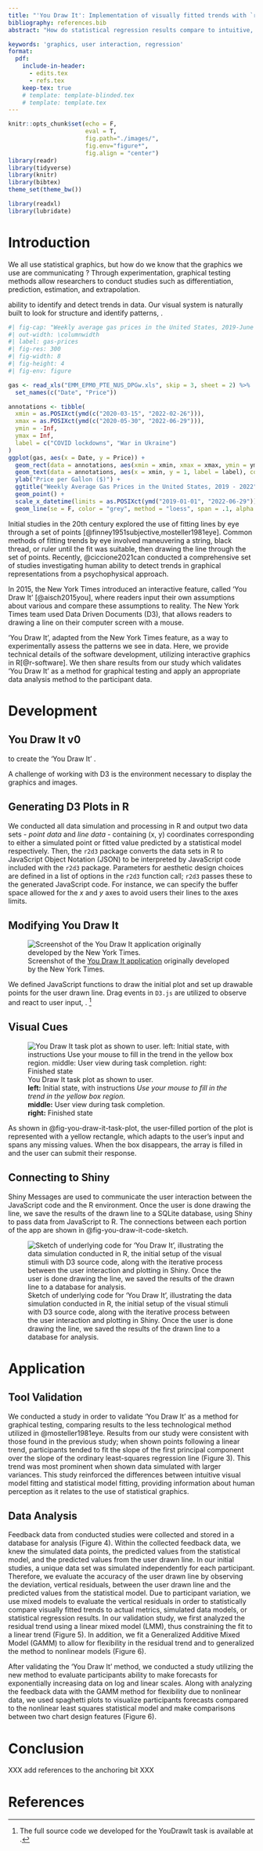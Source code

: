 ```yaml
---
title: "'You Draw It': Implementation of visually fitted trends with `r2d3`"
bibliography: references.bib
abstract: "How do statistical regression results compare to intuitive, visually fitted results? Fitting lines by eye through a set of points has been explored since the 20th century. Common methods of fitting trends by eye involve maneuvering a string, black thread, or ruler until the fit is suitable, then drawing the line through the set of points. In 2015, the New York Times introduced an interactive feature, called 'You Draw It,' where readers are asked to input their own assumptions about various metrics and compare how these assumptions relate to reality. This research is intended to implement 'You Draw It', adapted from the New York Times, as a way to measure the patterns we see in data."

keywords: 'graphics, user interaction, regression'
format: 
  pdf:
    include-in-header:
      - edits.tex
      - refs.tex
    keep-tex: true
    # template: template-blinded.tex
    # template: template.tex
---
```


```r
knitr::opts_chunk$set(echo = F, 
                      eval = T, 
                      fig.path="./images/", 
                      fig.env="figure*", 
                      fig.align = "center")
library(readr)
library(tidyverse)
library(knitr)
library(bibtex)
theme_set(theme_bw())

library(readxl)
library(lubridate)
```

# Introduction

We all use statistical graphics, but how do we know that the graphics we use are communicating \svp{effectively}?
Through experimentation, graphical testing methods allow researchers to conduct studies \svp{designed to understand how we perceive graphics and perform graphical tasks} such as differentiation, prediction, estimation, and extrapolation. 
\svp{Each of these levels of interaction with a graph require a different method of engagement with and use of the information presented in a chart.}
<!-- All of these types of tests require different levels of use and manipulation of the information being presented in the chart. -->
<!-- Efforts in the field of statistical graphics have developed graphical testing tools and methods, such as the lineup protocol @buja2009statistical.  -->
<!-- The advancement of graphing software provides the tools necessary to develop new methods of testing statistical graphics. -->
\svp{In this paper, we describe the adaptation of an old tool for graphical testing and evaluation, eye-fitting, for use in modern web-applications suitable for testing statistical graphics. 
We present an empirical evaluation of this testing method for linear regression, and briefly discuss an extension of this method to non-linear applications.}

\svp{One of the most common charts created is a scatter plot of points over time; these charts show up regularly in news articles and in scientific publications alike.
These charts rely on our} ability to identify and detect trends in data. 
Our visual system is naturally built to look for structure and identify patterns, \svp{including patterns and trends over time; many times we do not even notice this process happening subconsciously}. 
\svp{As shown in @fig:gas-prices, a viewer engaging with a plot of weekly average gas prices over time may perform several cognitive operations. First, they scan the plot and assesses points to determine if there are any outliers or otherwise remarkable points. Then, they may fit a rough mental smooth/trend line to the points to summarize the useful information and remove variability. Finally, an interested and engaged viewer may pull in additional contextual information from long-term memory, seeking to explain variation in the mental 'trend' with supplemental information, such as COVID lock downs which reduced gasoline demand and the beginning of the war in Ukraine, which wreaked havoc on the supply and demand for global energy sources.}

```r
#| fig-cap: "Weekly average gas prices in the United States, 2019-June 2022. Additional mental operations a viewer might perform while looking at the plot are annotated in grey. @usenergyinformationadministrationWeeklyAllGrades2022"
#| out-width: \columnwidth
#| label: gas-prices
#| fig-res: 300
#| fig-width: 8
#| fig-height: 4
#| fig-env: figure

gas <- read_xls("EMM_EPM0_PTE_NUS_DPGw.xls", skip = 3, sheet = 2) %>%
  set_names(c("Date", "Price"))

annotations <- tibble(
  xmin = as.POSIXct(ymd(c("2020-03-15", "2022-02-26"))),
  xmax = as.POSIXct(ymd(c("2020-05-30", "2022-06-29"))),
  ymin = -Inf,
  ymax = Inf,
  label = c("COVID lockdowns", "War in Ukraine")
)
ggplot(gas, aes(x = Date, y = Price)) + 
  geom_rect(data = annotations, aes(xmin = xmin, xmax = xmax, ymin = ymin, ymax = ymax), alpha= 0.2, fill = "grey", inherit.aes = F) + 
  geom_text(data = annotations, aes(x = xmin, y = 1, label = label), color = "grey") + 
  ylab("Price per Gallon ($)") + 
  ggtitle("Weekly Average Gas Prices in the United States, 2019 - 2022", subtitle = "US Energy Information Administration") + 
  geom_point() + 
  scale_x_datetime(limits = as.POSIXct(ymd("2019-01-01", "2022-06-29"))) + 
  geom_line(se = F, color = "grey", method = "loess", span = .1, alpha = .5, stat = "smooth", size = 1.5)
```

Initial studies in the 20th century explored the use of fitting lines by eye through a set of points [@finney1951subjective,mosteller1981eye]. Common methods of fitting trends by eye involved maneuvering a string, black thread, or ruler until the fit was suitable, then drawing the line through the set of points. Recently, @ciccione2021can conducted a comprehensive set of studies investigating human ability to detect trends in graphical representations from a psychophysical approach.\svp{XXX and found what? Describe the results XXX}

\svp{While psychologists and statisticians have been using eye-fitting techniques to assess our innate perceptual statistical modeling abilities, news organizations have used similar techniques in order to draw readers in and demonstrate the difference between readers' assumptions and reality.} In 2015, the New York Times introduced an interactive feature, called 'You Draw It' [@aisch2015you], where readers input their own assumptions about various \svp{metrics of news interest} and compare these assumptions to reality. The New York Times team used Data Driven Documents (D3), \svp{a JavaScript library} that allows readers to \svp{interact with a chart directly by} drawing a line on their computer screen with a mouse. \svp{Despite the somewhat different purpose behind this feature, the D3 driven method used by the NYT is wonderfully intuitive, and does not require the assumption of linearity, making it much more adaptable to testing how viewers perceive and predict when presented with non-linear data.}

\svp{We set out to implement} ‘You Draw It’, adapted from the New York Times feature, as a way to experimentally assess the patterns we see in data. 
Here, we provide technical details of the software development, utilizing interactive graphics in R[@r-software]. 
We then share results from our study which validates 'You Draw It' as a method for graphical testing \svp{on linear trends} and apply an appropriate data analysis method to the participant data. \svp{We also briefly demonstrate the use of the 'You Draw It' method and analysis on nonlinear data.}

# Development 


## You Draw It v0

\svp{Describe the NYT code - what it does, how it works (for loop to connect mouse coordinates to closest point via inverting the scales)}

\svp{The New York Times uses D3, Data Driven Documents [@bostock2011d3], to create many of the interactive data graphics that users rely on, from the famous "election needle" in 2016 to their covid dashboards. Naturally, this same framework was used} to create the 'You Draw It' \svp{feature}. 
<!-- Major news and research organizations such as the New York Times, FiveThirtyEight, Washington Post, and the pew Research Center use D3 to create and customize graphics.  -->

A challenge of working with D3 is the environment necessary to display the graphics and images.
\svp{XXX What environment, why is this a challenge, and how did you overcome it?}


## Generating D3 Plots in R

\svp{Describe the process of using `r2d3`}
<!-- The `r2d3` package [@r2d3pkg] provides an efficient integration of D3 visuals into R HTML formats. We integrate the D3 visual source code into an R Shiny [@shinypkg] application in order to allow for user interaction and data collection. -->
\svp{We leveraged the `r2d3` package [@r2d3pkg] to take data randomly generated in R and create a D3 plot that could be modified with the You Draw It script. This step allowed us to more easily connect the data generation process with the resulting D3 code without having to generate new code manually each time we re-generated the data. While not strictly necessary for the validation test of the You Draw It method compared to past linear regression methods presented in this paper, this abstraction makes it much easier to test arbitrary or model-generated data which is unique to each participant.}

We conducted all data simulation and processing in R and output two data sets - *point data* and *line data* - containing (x, y) coordinates corresponding to either a simulated point or fitted value predicted by a statistical model respectively. Then, the `r2d3` package converts the data sets in R to JavaScript Object Notation (JSON) to be interpreted by JavaScript code included with the `r2d3` package. 
Parameters for aesthetic design choices are defined in a list of options in the `r2d3` function call; `r2d3` passes these to the generated JavaScript code. 
For instance, we can specify the buffer space allowed for the $x$ and $y$ axes to avoid users \svp{anchoring} their lines to the axes limits. 

## Modifying You Draw It
\svp{
In order to make use of the original You Draw It code for perceptual experiments, we first needed to accommodate an additional layer. The original NYT features asked participants to draw on a blank coordinate grid, as shown in @fig-nyt-screenshot.
}

![Screenshot of the [You Draw It application](https://www.nytimes.com/interactive/2015/05/28/upshot/you-draw-it-how-family-income-affects-childrens-college-chances.html) originally developed by the New York Times.](images/NYT-You-Draw-It-Screenshot.png){#fig-nyt-screenshot
width='\columnwidth'}

\svp{When testing perception of graphics, however, we want to pre-populate the chart with additional information - points, and in some cases, portions of a trend line. This requires that we modify the original JavaScript code to accommodate these additional elements, which we generate using `r2d3`, as described above.}

We defined JavaScript functions to draw the initial plot and set up drawable points for the user drawn line. Drag events in `D3.js` are utilized to observe and react to user input, \svp{as in the original You Draw It script from the NYT}. ^[The full source code we developed for the YouDrawIt task is available at \url{https://github.com/earobinson95/presentations/blob/master/can-you-draw-it/www/main-d3v5.js}.]

<!-- Note, we didn't modify d3.js directly, we just added additional functions that would interpret our JSON file and draw the appropriate plot. These functions were modified from the defaults automatically generated by `r2d3` -->

\svp{One constraint we inherited from the NYT code is that users can only draw one-to-one functions; because the code works with drag events, each point in $x$ can correspond to only one point in $y$, at least as the code is currently written. While this is not particularly problematic for our applications to date, it might limit applications of this type of user interaction when assessing user drawn confidence bands, ribbons, and other situations where two or more vertical points are required.}
<!-- \svp{XXX additional details of how we accomplished this XXX} -->

## Visual Cues

\svp{During testing of our modifications to the You Draw It script, we discovered that frequently the JavaScript code would ``skip" from point to point out of sequence. This resulted in a jagged line (visually) with missing values in the underlying stored array of data; as a result, the for-loop controlling the user-drawn line never exited and the user's data was not recorded. While it would have been possible to fix this using some sort of interpolation algorithm, we did not want to compromise user results by introducing interpolation artifacts, so we opted instead for a visual cue that fixed the problem from a psychological angle.}


![You Draw It task plot as shown to user.    
**left:** Initial state, with instructions *Use your mouse to fill in the trend in the yellow box region.*    
**middle:** User view during task completion.    
**right:** Finished state](images/ydi-stimuli.png){#fig-you-draw-it-task-plot}


As shown in @fig-you-draw-it-task-plot, the user-filled portion of the plot is represented with a yellow rectangle, which adapts to the user's input and spans any missing values. When the box disappears, the array is filled in and the user can submit their response.


\svp{One challenge introduced by adding this visual cue is that D3 uses Scalable Vector Graphics (SVG) to render elements. Adding an additional layer meant that we had to ensure that not only the grids, lines, and points of the default scatter plot and trend line rendered in the correct order, but that the yellow box rendered behind all of these points as well so that no information was masked.}

## Connecting to Shiny
Shiny Messages are used to communicate the user interaction between the JavaScript code and the R environment. 
\svp{The initial plot is rendered using Shiny's `RenderD3` and `d3Output` functions; subsequent user interactions are controlled via the JavaScript code. Once the user is finished modifying the plot, they can submit their response, so long as they have filled in all of the points. This is enforced using Shiny's message-passing interface and a hook in the JavaScript code that notifies Shiny when the array of user-drawn points is completely filled in.}
<!-- The plot is then rendered and updated on user interaction into the R shiny application with the `RenderD3` and `d3Output` functions. -->
Once the user is done drawing the line, we save the results of the drawn line to a SQLite database, using Shiny to pass data from JavaScript to R. 
The connections between each portion of the app are shown in @fig-you-draw-it-code-sketch.


![Sketch of underlying code for 'You Draw It', illustrating the data simulation conducted in R, the initial setup of the visual stimuli with D3 source code, along with the iterative process between the user interaction and plotting in Shiny. Once the user is done drawing the line, we saved the results of the drawn line to a database for analysis.](images/code-sketch-2.png){#fig-you-draw-it-code-sketch}

\svp{One additional challenge when integrating the D3 graphics into the Shiny application is that by default, most Shiny applications use a reactive framework that adjusts to the user's browser size. When working with D3, however, this can be problematic: most D3 parameters are specified at the pixel level. The discontinuity between the assumptions of Shiny and D3 meant that we had to fix the size of the Shiny element, and then perform a check to ensure that the user's screen was sufficiently big to render the plot. While in an ideal world, users could participate using cell phones, tablets, and traditional laptop/desktop computers, functionally our checks limited users' ability to participate using smaller screen sizes found in cell phones and some tablets. }

\svp{Additionally, after some feedback by laptop users during pilot testing, we included an additional requirement that participants have a computer mouse available; the results from touchpad users were qualitatively different (more jagged) in ways suggesting that the recorded data did not adequately describe users' perceptions.}

# Application

\svp{Describe the experiment formally. Don't be afraid to quote Mosteller's paper if you think it's necessary. Focus on one set of plots from the Mosteller paper and one set of plots from our exponential stuff, so you're demonstrating linear and nonlinear analysis. Include basic demographics, and compare to Mosteller's paper - we also had a sample of highly educated individuals. Right now you have a very short summary, but you need to actually explain the full process behind it, with all of the details you'd expect from a full experimental writeup.}

## Tool Validation

We conducted a study in order to validate 'You Draw It' as a method for graphical testing, comparing results to the less technological method utilized in @mosteller1981eye. Results from our study were consistent with those found in the previous study; when shown points following a linear trend, participants tended to fit the slope of the first principal component over the slope of the ordinary least-squares regression line (Figure 3). This trend was most prominent when shown data simulated with larger variances. This study reinforced the differences between intuitive visual model fitting and statistical model fitting, providing information about human perception as it relates to the use of statistical graphics.

\begin{figure}[ht]
\begin{center}
\centerline{\includegraphics[width=\columnwidth]{images/pca-plot}}
\caption{Comparison between an OLS regression equation which minimizes the vertical distance of points from the line and a regression equation with a slope calculated by the first principal component which minimizes the smallest distance of points from the line.}
\label{pca-plot}
\end{center}
\end{figure}

## Data Analysis

\svp{Explain why our method works so well here - you can actually test whether the PCA residuals are closer than the OLS residuals formally, where Mosteller et al just said "seems like". Your method also extends beyond OLS using GAMMs. Fully describe the models you fit - assumptions, equations, etc.}

\begin{figure}[ht]
\begin{center}
\centerline{\includegraphics[width=\columnwidth]{images/eyefitting-trial-plot}}
\caption{Example of validation feedback data where three trend lines show the the OLS fitted, PCA fitted, and participant drawn values overlaid on the simulated data points}
\label{eyefitting-trial-plot}
\end{center}
\end{figure}

Feedback data from conducted studies were collected and stored in a database for analysis (Figure 4). Within the collected feedback data, we knew the simulated data points, the predicted values from the statistical model, and the predicted values from the user drawn line. In our initial studies, a unique data set was simulated independently for each participant. Therefore, we evaluate the accuracy of the user drawn line by observing the deviation, vertical residuals, between the user drawn line and the predicted values from the statistical model. Due to participant variation, we use mixed models to evaluate the vertical residuals in order to statistically compare visually fitted trends to actual metrics, simulated data models, or statistical regression results. In our validation study, we first analyzed the residual trend using a linear mixed model (LMM), thus constraining the fit to a linear trend (Figure 5). In addition, we fit a Generalized Additive Mixed Model (GAMM) to allow for flexibility in the residual trend and to generalized the method to nonlinear models (Figure 6).

\begin{figure}[ht]
\begin{center}
\centerline{\includegraphics[width=\columnwidth]{images/eyefitting-lmer-plot}}
\caption{Validation study estimated trends of residuals (vertical deviation of participant drawn points from both the OLS (blue) and PCA (orange) fitted points) as fit by a linear mixed model.}
\label{eyefitting-lmer-plot}
\end{center}
\end{figure}

\begin{figure}[ht]
\begin{center}
\centerline{\includegraphics[width=\columnwidth]{images/eyefitting-gamm-plot}}
\caption{Validation study estimated trends of residuals (vertical deviation of participant drawn points from both the OLS (blue) and PCA (orange) fitted points) as fit by a generalized additive mixed model.}
\label{eyefitting-gamm-plot}
\end{center}
\end{figure}

After validating the 'You Draw It' method, we conducted a study utilizing the new method to evaluate participants ability to make forecasts for exponentially increasing data on log and linear scales. Along with analyzing the feedback data with the GAMM method for flexibility due to nonlinear data, we used spaghetti plots to visualize participants forecasts compared to the nonlinear least squares statistical model and make comparisons between two chart design features (Figure 6).

\begin{figure}[ht]
\begin{center}
\centerline{\includegraphics[width=\columnwidth]{images/exponential-yloess-spaghetti-plot-2-1}}
\caption{Spaghetti plot of results from a study which asked participants to forcast trends of exponentially increasing data. Participants drawn lines on the linear scale are shown in blue and the log scale are shown in orange. Variability in the statistically fitted regression lines occured due to a unique data set being simulated for each individual; the gray band shows the range fitted values from the statistically fitted regression lines.}
\label{exponential-yloess-spaghetti-plot-2-1}
\end{center}
\end{figure}

\svp{It's also worth remarking on the effectiveness of the spaghetti plots and GAMM plots for visual analysis of the results. Gotta keep pounding the "visual analytics is statistics" drum a bit :). }

# Conclusion

\svp{The data presented in this paper are part of a much broader experiment on the perception of log scales; while this paper focuses primarily on the computational implementation of the You Draw It method and its adaptation to testing graphics, we are currently finishing the analysis and description of the broader experiment, which uses this You Draw It method to assess user prediction of exponential trends.}

\svp{By introducing an interactive method for assessing eye-fit data summaries, along with an analysis method which allows us to test competing hypotheses to determine whether user responses are similar to particular statistical models, we have provided another tool for experimentally testing statistical charts. In the future, we hope to create an R package to more easily facilitate these types of user experiments, making this technique available to other researchers who may not be willing to tinker with JavaScript directly.}

\svp{As with any method for testing statistical graphics, there are a host of additional studies which would be useful to understand how users react to the You Draw It method and what parameters are most important for the researcher to control. One avenue of future exploration is to investigate the effect of axis limits on user anchoring. We know that the perceptual experience is heavily affected by anchoring to e.g. axis breaks, and we would expect that a similar anchoring effect might be present based on the limits of the plot and the amount of space in x and y provided for the user to draw.}

XXX add references to the anchoring bit XXX

# References